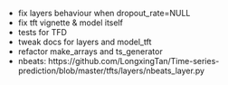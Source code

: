 * fix layers behaviour when dropout_rate=NULL
* fix tft vignette & model itself
* tests for TFD
* tweak docs for layers and model_tft
* refactor make_arrays and ts_generator
* nbeats: https://github.com/LongxingTan/Time-series-prediction/blob/master/tfts/layers/nbeats_layer.py
